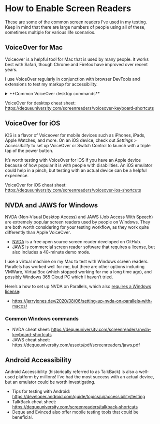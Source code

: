 
# How to Enable Screen Readers

These are some of the common screen readers I’ve used in my testing. Keep in mind that there are large numbers of people using all of these, sometimes multiple for various life scenarios.

## VoiceOver for Mac

Voiceover is a helpful tool for Mac that is used by many people. It works best with Safari, though Chrome and Firefox have improved over recent years.

I use VoiceOver regularly in conjunction with browser DevTools and extensions to test my markup for accessibility.

<details>
<summary>**Common VoiceOver desktop commands**</summary>
    - How to toggle on and off: 
        - Command (⌘) F5
        - Fn Command (⌘) F5 on a laptop
    - Using the VoiceOver Activation keys:
        - Control + Option (VO) 
    - Navigating a page:
        - Using the TAB / Shift+TAB keys. This will cycle through focusable elements.
        - Using the Arrow keys. This will cycle through various pieces of content on the page, depending on the mode.
        - While holding the VO keys, many other commands. See [cheat sheet](https://dequeuniversity.com/screenreaders/voiceover-keyboard-shortcuts).
        - Launching the VoiceOver Rotor:
            - With VO enabled, hit VO + U. Use arrow keys to navigate sections.
        - Use Escape to close as a convention.
    - Silence with command key:
        - Hold the command key while the screen reader is speaking to make it quiet immediately. Helpful for doing demos!
    - Changing screen reader speaking rate
        - In the VoiceOver Utility app under Speech, change rate for any voice available.
</details>

VoiceOver for desktop cheat sheet: https://dequeuniversity.com/screenreaders/voiceover-keyboard-shortcuts


## VoiceOver for iOS
iOS is a flavor of Voiceover for mobile devices such as iPhones, iPads, Apple Watches, and more. On an iOS device, check out _Settings > Accessibility_ to set up VoiceOver or Switch Control to launch with a triple tap of the power button.

It’s worth testing with VoiceOver for iOS if you have an Apple device because of how popular it is with people with disabilities. An iOS emulator could help in a pinch, but testing with an actual device can be a helpful experience.

VoiceOver for iOS cheat sheet: https://dequeuniversity.com/screenreaders/voiceover-ios-shortcuts

## NVDA and JAWS for Windows

NVDA (Non-Visual Desktop Access) and JAWS (Job Access With Speech) are extremely popular screen readers used by people on Windows. They are both worth considering for your testing workflow, as they work quite differently than Apple VoiceOver.

- [NVDA](https://www.nvaccess.org/download/) is a free open source screen reader developed on GitHub.
- [JAWS](https://www.freedomscientific.com/products/software/jaws/) is commercial screen reader software that requires a license, but also includes a 40-minute demo mode.

I use a virtual machine on my Mac to test with Windows screen readers. Parallels has worked well for me, but there are other options including VMWare, VirtualBox (which stopped working for me a long time ago), and possibly Windows 365 Cloud PC which I haven’t tried.

Here’s a how to set up NVDA on Parallels, which also [requires a Windows license](https://kb.parallels.com/9003): 
- https://jerryjones.dev/2020/08/06/setting-up-nvda-on-parallels-with-macos/

### Common Windows commands
- NVDA cheat sheet: https://dequeuniversity.com/screenreaders/nvda-keyboard-shortcuts
- JAWS cheat sheet: https://dequeuniversity.com/assets/pdf/screenreaders/jaws.pdf


## Android Accessibility

Android Accessibility (historically referred to as TalkBack) is also a well-used platform by millions! I’ve had the most success with an actual device, but an emulator could be worth investigating.

- Tips for testing with Android: https://developer.android.com/guide/topics/ui/accessibility/testing
- TalkBack cheat sheet: https://dequeuniversity.com/screenreaders/talkback-shortcuts
- Deque and Evinced also offer mobile testing tools that could be beneficial.
